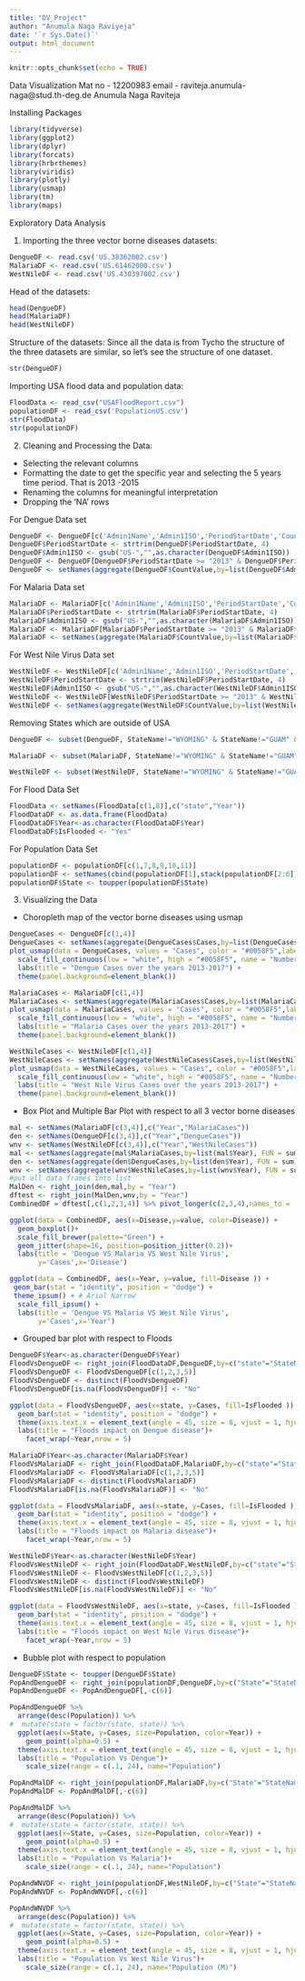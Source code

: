 ```yaml
---
title: "DV_Project"
author: "Anumula Naga Raviyeja"
date: '`r Sys.Date()`'
output: html_document
---
```


```r
knitr::opts_chunk$set(echo = TRUE)
```

Data Visualization
Mat no - 12200983
email - raviteja.anumula-naga@stud.th-deg.de
Anumula Naga Raviteja

Installing Packages
```r
library(tidyverse)
library(ggplot2)
library(dplyr)
library(forcats)
library(hrbrthemes)
library(viridis)
library(plotly)
library(usmap)
library(tm)
library(maps)
```

Exploratory Data Analysis

1. Importing the three vector borne diseases datasets:
```r
DengueDF <- read.csv('US.38362002.csv')
MalariaDF <- read.csv('US.61462000.csv')
WestNileDF <- read.csv('US.430397002.csv')
```

Head of the datasets:
```r
head(DengueDF)
head(MalariaDF)
head(WestNileDF)
```

Structure of the datasets:
Since all the data is from Tycho the structure of the three datasets are similar, so let's see the structure of one dataset.
```r
str(DengueDF)
```

Importing USA flood data and population data:
```r
FloodData <- read_csv("USAFloodReport.csv")
populationDF <- read_csv('PopulationUS.csv')
str(FloodData)
str(populationDF)
```


2. Cleaning and Processing the Data:
  * Selecting the relevant columns
  * Formatting the date to get the specific year and selecting the 5 years time period. That is      2013 -2015
  * Renaming the columns for meaningful interpretation
  * Dropping the 'NA' rows
  
For Dengue Data set
```r
DengueDF <- DengueDF[c('Admin1Name','Admin1ISO','PeriodStartDate','CountValue')] 
DengueDF$PeriodStartDate <- strtrim(DengueDF$PeriodStartDate, 4)
DengueDF$Admin1ISO <- gsub("US-","",as.character(DengueDF$Admin1ISO))
DengueDF <- DengueDF[DengueDF$PeriodStartDate >= "2013" & DengueDF$PeriodStartDate <= "2017",] %>% drop_na()
DengueDF <- setNames(aggregate(DengueDF$CountValue,by=list(DengueDF$Admin1Name,DengueDF$Admin1ISO,DengueDF$PeriodStartDate), FUN=sum), c("StateName","state","Year","Cases"))
```

For Malaria Data set
```r
MalariaDF <- MalariaDF[c('Admin1Name','Admin1ISO','PeriodStartDate','CountValue')] 
MalariaDF$PeriodStartDate <- strtrim(MalariaDF$PeriodStartDate, 4)
MalariaDF$Admin1ISO <- gsub("US-","",as.character(MalariaDF$Admin1ISO))
MalariaDF <- MalariaDF[MalariaDF$PeriodStartDate >= "2013" & MalariaDF$PeriodStartDate <= "2017",] %>% drop_na()
MalariaDF <- setNames(aggregate(MalariaDF$CountValue,by=list(MalariaDF$Admin1Name,MalariaDF$Admin1ISO,MalariaDF$PeriodStartDate), FUN=sum), c("StateName","state","Year","Cases"))
```

For West Nile Virus Data set
```r
WestNileDF <- WestNileDF[c('Admin1Name','Admin1ISO','PeriodStartDate','CountValue')] 
WestNileDF$PeriodStartDate <- strtrim(WestNileDF$PeriodStartDate, 4)
WestNileDF$Admin1ISO <- gsub("US-","",as.character(WestNileDF$Admin1ISO))
WestNileDF <- WestNileDF[WestNileDF$PeriodStartDate >= "2013" & WestNileDF$PeriodStartDate <= "2017",] %>% drop_na()
WestNileDF <- setNames(aggregate(WestNileDF$CountValue,by=list(WestNileDF$Admin1Name,WestNileDF$Admin1ISO,WestNileDF$PeriodStartDate), FUN=sum), c("StateName","state","Year","Cases"))
```

Removing States which are outside of USA
```r
DengueDF <- subset(DengueDF, StateName!="WYOMING" & StateName!="GUAM" & StateName!="DISTRICE OF COLUMBIA" & StateName!="SOUTH DAKOTA" & StateName !="PUERTO RICO")

MalariaDF <- subset(MalariaDF, StateName!="WYOMING" & StateName!="GUAM" & StateName!="DISTRICE OF COLUMBIA" & StateName!="SOUTH DAKOTA" & StateName !="PUERTO RICO")

WestNileDF <- subset(WestNileDF, StateName!="WYOMING" & StateName!="GUAM" & StateName!="DISTRICE OF COLUMBIA" & StateName!="SOUTH DAKOTA" & StateName !="PUERTO RICO")
```

For Flood Data Set
```r
FloodData <- setNames(FloodData[c(1,8)],c("state","Year"))
FloodDataDF <- as.data.frame(FloodData)
FloodDataDF$Year<-as.character(FloodDataDF$Year)
FloodDataDF$IsFlooded <- "Yes"
```

For Population Data Set
```r
populationDF <- populationDF[c(1,7,8,9,10,11)]
populationDF <- setNames(cbind(populationDF[1],stack(populationDF[2:6])),c("State","Population","Year"))
populationDF$State <- toupper(populationDF$State)
```


3. Visualizing the Data
  * Choropleth map of the vector borne diseases using usmap
```r
DengueCases <- DengueDF[c(1,4)]
DengueCases <- setNames(aggregate(DengueCases$Cases,by=list(DengueCases$StateName), FUN=sum), c("state","Cases"))
plot_usmap(data = DengueCases, values = "Cases", color = "#0058F5",labels = TRUE) + 
  scale_fill_continuous(low = "white", high = "#0058F5", name = "Number of Cases", label = scales::comma)+
  labs(title = "Dengue Cases over the years 2013-2017") + 
  theme(panel.background=element_blank())
```

```r
MalariaCases <- MalariaDF[c(1,4)]
MalariaCases <- setNames(aggregate(MalariaCases$Cases,by=list(MalariaCases$StateName), FUN=sum), c("state","Cases"))
plot_usmap(data = MalariaCases, values = "Cases", color = "#0058F5",labels = TRUE) + 
  scale_fill_continuous(low = "white", high = "#0058F5", name = "Number of Cases", label = scales::comma)+
  labs(title = "Malaria Cases over the years 2013-2017") + 
  theme(panel.background=element_blank())
```

```r
WestNileCases <- WestNileDF[c(1,4)]
WestNileCases <- setNames(aggregate(WestNileCases$Cases,by=list(WestNileCases$StateName), FUN=sum), c("state","Cases"))
plot_usmap(data = WestNileCases, values = "Cases", color = "#0058F5",labels = TRUE) + 
  scale_fill_continuous(low = "white", high = "#0058F5", name = "Number of Cases", label = scales::comma)+
  labs(title = "West Nile Virus Cases over the years 2013-2017") + 
  theme(panel.background=element_blank())
```

  * Box Plot and Multiple Bar Plot with respect to all 3 vector borne diseases
```r
mal <- setNames(MalariaDF[c(3,4)],c("Year","MalariaCases"))
den <- setNames(DengueDF[c(3,4)],c("Year","DengueCases"))
wnv <- setNames(WestNileDF[c(3,4)],c("Year","WestNileCases"))
mal <- setNames(aggregate(mal$MalariaCases,by=list(mal$Year), FUN = sum), c("Year","Malaria"))
den <- setNames(aggregate(den$DengueCases,by=list(den$Year), FUN = sum), c("Year","Dengue"))
wnv <- setNames(aggregate(wnv$WestNileCases,by=list(wnv$Year), FUN = sum), c("Year","WestNileVirus"))
#put all data frames into list
MalDen <- right_join(den,mal,by = "Year") 
dftest <- right_join(MalDen,wnv,by = "Year")
CombinedDF = dftest[,c(1,2,3,4)] %>% pivot_longer(c(2,3,4),names_to = 'Disease')
```

```r
ggplot(data = CombinedDF, aes(x=Disease,y=value, color=Disease)) + 
  geom_boxplot()+
  scale_fill_brewer(palette="Green") + 
  geom_jitter(shape=16, position=position_jitter(0.2))+
  labs(title = 'Dengue VS Malaria VS West Nile Virus',
       y='Cases',x='Disease')
```
  
```r
ggplot(data = CombinedDF, aes(x=Year, y=value, fill=Disease )) +
 geom_bar(stat = "identity", position = "dodge") +
 theme_ipsum() + # Arial Narrow
  scale_fill_ipsum() +
  labs(title = 'Dengue VS Malaria VS West Nile Virus',
       y='Cases',x='Year')
```

  * Grouped bar plot with respect to Floods
```r
DengueDF$Year<-as.character(DengueDF$Year)
FloodVsDengueDF <- right_join(FloodDataDF,DengueDF,by=c("state"="StateName","Year"="Year"))
FloodVsDengueDF <- FloodVsDengueDF[c(1,2,3,5)]
FloodVsDengueDF <- distinct(FloodVsDengueDF)
FloodVsDengueDF[is.na(FloodVsDengueDF)] <- "No"
```

```r
ggplot(data = FloodVsDengueDF, aes(x=state, y=Cases, fill=IsFlooded )) +
  geom_bar(stat = "identity", position = "dodge") +
  theme(axis.text.x = element_text(angle = 45, size = 8, vjust = 1, hjust = 1))+
  labs(title = "Floods impact on Dengue disease")+
    facet_wrap(~Year,nrow = 5)
```

```r
MalariaDF$Year<-as.character(MalariaDF$Year)
FloodVsMalariaDF <- right_join(FloodDataDF,MalariaDF,by=c("state"="StateName","Year"="Year"))
FloodVsMalariaDF <- FloodVsMalariaDF[c(1,2,3,5)]
FloodVsMalariaDF <- distinct(FloodVsMalariaDF)
FloodVsMalariaDF[is.na(FloodVsMalariaDF)] <- "No"
```

```r
ggplot(data = FloodVsMalariaDF, aes(x=state, y=Cases, fill=IsFlooded )) +
  geom_bar(stat = "identity", position = "dodge") +
  theme(axis.text.x = element_text(angle = 45, size = 8, vjust = 1, hjust = 1))+
  labs(title = "Floods impact on Malaria disease")+
    facet_wrap(~Year,nrow = 5)
```

```r
WestNileDF$Year<-as.character(WestNileDF$Year)
FloodVsWestNileDF <- right_join(FloodDataDF,WestNileDF,by=c("state"="StateName","Year"="Year"))
FloodVsWestNileDF <- FloodVsWestNileDF[c(1,2,3,5)]
FloodVsWestNileDF <- distinct(FloodVsWestNileDF)
FloodVsWestNileDF[is.na(FloodVsWestNileDF)] <- "No"
```

```r
ggplot(data = FloodVsWestNileDF, aes(x=state, y=Cases, fill=IsFlooded )) +
  geom_bar(stat = "identity", position = "dodge") +
  theme(axis.text.x = element_text(angle = 45, size = 8, vjust = 1, hjust = 1))+
  labs(title = "Floods impact on West Nile Virus disease")+
    facet_wrap(~Year,nrow = 5)
```

  * Bubble plot with respect to population
```r
DengueDF$State <- toupper(DengueDF$State)
PopAndDengueDF <- right_join(populationDF,DengueDF,by=c("State"="StateName","Year"="Year")) %>% na.omit()
PopAndDengueDF <- PopAndDengueDF[,-c(6)]
```

```r
PopAndDengueDF %>%
  arrange(desc(Population)) %>%
#  mutate(state = factor(state, state)) %>%
  ggplot(aes(x=State, y=Cases, size=Population, color=Year)) +
    geom_point(alpha=0.5) +
  theme(axis.text.x = element_text(angle = 45, size = 8, vjust = 1, hjust = 1))+
  labs(title = "Population Vs Dengue")+
    scale_size(range = c(.1, 24), name="Population")
```

```r

PopAndMalDF <- right_join(populationDF,MalariaDF,by=c("State"="StateName","Year"="Year")) %>% na.omit()
PopAndMalDF <- PopAndMalDF[,-c(6)]
```

```r
PopAndMalDF %>%
  arrange(desc(Population)) %>%
#  mutate(state = factor(state, state)) %>%
  ggplot(aes(x=State, y=Cases, size=Population, color=Year)) +
    geom_point(alpha=0.5) +
  theme(axis.text.x = element_text(angle = 45, size = 8, vjust = 1, hjust = 1))+
  labs(title = "Population Vs Malaria")+
    scale_size(range = c(.1, 24), name="Population")
```

```r

PopAndWNVDF <- right_join(populationDF,WestNileDF,by=c("State"="StateName","Year"="Year")) %>% na.omit()
PopAndWNVDF <- PopAndWNVDF[,-c(6)]
```

```r
PopAndWNVDF %>%
  arrange(desc(Population)) %>%
#  mutate(state = factor(state, state)) %>%
  ggplot(aes(x=State, y=Cases, size=Population, color=Year)) +
    geom_point(alpha=0.5) +
  theme(axis.text.x = element_text(angle = 45, size = 8, vjust = 1, hjust = 1))+
  labs(title = "Population Vs West Nile Virus")+
    scale_size(range = c(.1, 24), name="Population (M)")
```